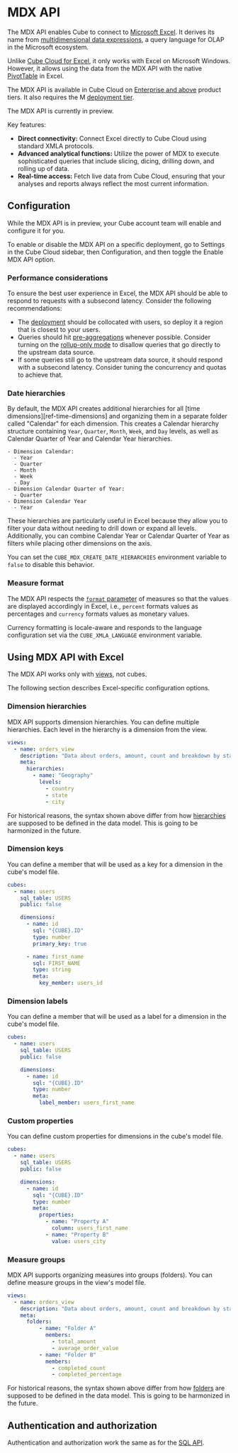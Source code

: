 # MDX API

The MDX API enables Cube to connect to [Microsoft Excel][ref-excel]. It derives
its name from [multidimensional data expressions][link-mdx], a query language
for OLAP in the Microsoft ecosystem.

Unlike [Cube Cloud for Excel][ref-cube-cloud-for-excel], it only works with Excel
on Microsoft Windows. However, it allows using the data from the MDX API with the
native [PivotTable][link-pivottable] in Excel.

<SuccessBox>

The MDX API is available in Cube Cloud on [Enterprise and
above](https://cube.dev/pricing) product tiers.
It also requires the M [deployment tier](/product/deployment/cloud/pricing#deployment-tiers).

</SuccessBox>

<WarningBox>

The MDX API is currently in preview.

</WarningBox>

Key features:

- <b>Direct connectivity:</b> Connect Excel directly to Cube Cloud using standard XMLA protocols.
- <b>Advanced analytical functions:</b> Utilize the power of MDX to execute sophisticated queries that include slicing, dicing, drilling down, and rolling up of data.
- <b>Real-time access:</b> Fetch live data from Cube Cloud, ensuring that your analyses and reports always reflect the most current information.

## Configuration

<WarningBox>

While the MDX API is in preview, your Cube account team will enable and configure it for you.

</WarningBox>

To enable or disable the MDX API on a specific deployment, go to <Btn>Settings</Btn>
in the Cube Cloud sidebar, then <Btn>Configuration</Btn>, and then toggle the
<Btn>Enable MDX API</Btn> option.

### Performance considerations

To ensure the best user experience in Excel, the MDX API should be able to respond to
requests with a subsecond latency. Consider the following recommendations:

- The [deployment][ref-deployment] should be collocated with users, so deploy it a region
that is closest to your users.
- Queries should hit [pre-aggregations][ref-pre-aggregations] whenever possible. Consider
turning on the [rollup-only mode][ref-rollup-only-mode] to disallow queries that go
directly to the upstream data source.
- If some queries still go to the upstream data source, it should respond with a
subsecond latency. Consider tuning the concurrency and quotas to achieve that.

### Date hierarchies

By default, the MDX API creates additional hierarchies for all [time dimensions][ref-time-dimensions] and organizing them in a separate folder called "Calendar" for each dimension.
This creates a Calendar hierarchy structure containing `Year`, `Quarter`, `Month`, `Week`, and `Day` levels, as well as Calendar Quarter of Year and Calendar Year hierarchies.

```
- Dimension Calendar:
  - Year
  - Quarter
  - Month
  - Week
  - Day
- Dimension Calendar Quarter of Year:
  - Quarter
- Dimension Calendar Year
  - Year
```

These hierarchies are particularly useful in Excel because they allow you to filter your data without needing to drill down or expand all levels.
Additionally, you can combine Calendar Year or Calendar Quarter of Year as filters while placing other dimensions on the axis.

You can set the `CUBE_MDX_CREATE_DATE_HIERARCHIES` environment variable to `false` to disable this behavior.

### Measure format

The MDX API respects the [`format` parameter][ref-measure-format] of measures so that the
values are displayed accordingly in Excel, i.e., `percent` formats values as percentages
and `currency` formats values as monetary values.

Currency formatting is locale-aware and responds to the language configuration set via
the `CUBE_XMLA_LANGUAGE` environment variable.

## Using MDX API with Excel

<InfoBox>

The MDX API works only with [views][ref-views], not cubes.

</InfoBox>

The following section describes Excel-specific configuration options.

### Dimension hierarchies

MDX API supports dimension hierarchies. You can define multiple hierarchies.
Each level in the hierarchy is a dimension from the view.

```yaml
views:
  - name: orders_view
    description: "Data about orders, amount, count and breakdown by status and geography."
    meta:
      hierarchies:
        - name: "Geography"
          levels:
            - country
            - state
            - city
```

<InfoBox>

For historical reasons, the syntax shown above differ from how
[hierarchies][ref-hierarchies] are supposed to be defined in the data model.
This is going to be harmonized in the future.

</InfoBox>

### Dimension keys

You can define a member that will be used as a key for a dimension in the cube's model file.

```yaml
cubes:
  - name: users
    sql_table: USERS
    public: false

    dimensions:
      - name: id
        sql: "{CUBE}.ID"
        type: number
        primary_key: true

      - name: first_name
        sql: FIRST_NAME
        type: string
        meta:
          key_member: users_id
```

### Dimension labels

You can define a member that will be used as a label for a dimension in the cube's model file.

```yaml
cubes:
  - name: users
    sql_table: USERS
    public: false

    dimensions:
      - name: id
        sql: "{CUBE}.ID"
        type: number
        meta:
          label_member: users_first_name
```

### Custom properties

You can define custom properties for dimensions in the cube's model file.

```yaml
cubes:
  - name: users
    sql_table: USERS
    public: false

    dimensions:
      - name: id
        sql: "{CUBE}.ID"
        type: number
        meta:
          properties:
            - name: "Property A"
              column: users_first_name
            - name: "Property B"
              value: users_city
```

### Measure groups

MDX API supports organizing measures into groups (folders). You can define measure groups in the view's model file.

```yaml
views:
  - name: orders_view
    description: "Data about orders, amount, count and breakdown by status and geography."
    meta:
      folders:
          - name: "Folder A"
            members:
              - total_amount
              - average_order_value
          - name: "Folder B"
            members:
              - completed_count
              - completed_percentage
```

<InfoBox>

For historical reasons, the syntax shown above differ from how
[folders][ref-folders] are supposed to be defined in the data model.
This is going to be harmonized in the future.

</InfoBox>

## Authentication and authorization

Authentication and authorization work the same as for the [SQL API](/product/apis-integrations/sql-api/security).

[ref-excel]: /product/configuration/visualization-tools/excel
[link-mdx]: https://learn.microsoft.com/en-us/analysis-services/multidimensional-models/mdx/multidimensional-model-data-access-analysis-services-multidimensional-data?view=asallproducts-allversions#bkmk_querylang
[link-pivottable]: https://support.microsoft.com/en-us/office/create-a-pivottable-to-analyze-worksheet-data-a9a84538-bfe9-40a9-a8e9-f99134456576
[ref-cube-cloud-for-excel]: /product/apis-integrations/microsoft-excel
[ref-hierarchies]: /product/data-modeling/reference/hierarchies
[ref-folders]: /product/data-modeling/reference/view#folders
[ref-views]: /product/data-modeling/concepts#views
[ref-deployment]: /product/deployment/cloud/deployments
[ref-pre-aggregations]: /product/caching/using-pre-aggregations
[ref-rollup-only-mode]: /product/caching/using-pre-aggregations#rollup-only-mode
[ref-measure-format]: /product/data-modeling/reference/measures#format
